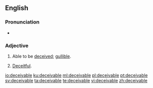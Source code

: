 ==English==

===Pronunciation===
* {{a|UK}} {{IPA|[dɪˈsiːvəbəɫ]|lang=en}}

===Adjective===
{{en-adj}}

# Able to be [[deceived]]; [[gullible]].
# {{lb|en|obsolete}} [[deceitful|Deceitful]].

[[io:deceivable]]
[[ku:deceivable]]
[[ml:deceivable]]
[[pl:deceivable]]
[[pt:deceivable]]
[[sv:deceivable]]
[[ta:deceivable]]
[[te:deceivable]]
[[vi:deceivable]]
[[zh:deceivable]]